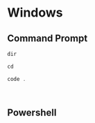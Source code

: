 # Windows

## Command Prompt

```js copy
dir
```
```js copy
cd
```
```js copy
code .
```
```js copy
```
```js copy
```



## Powershell



